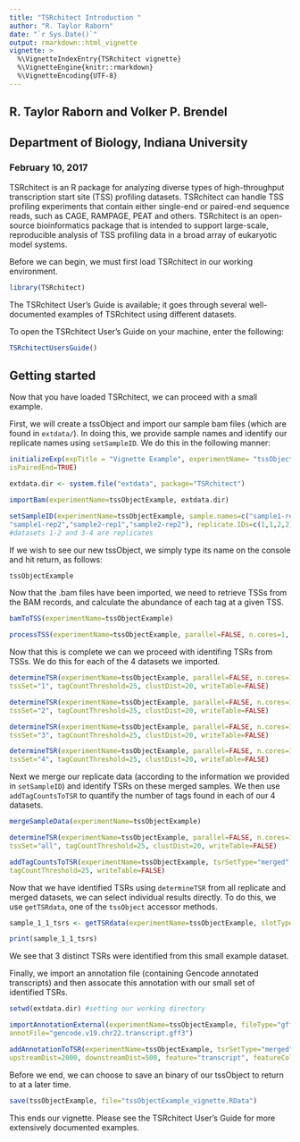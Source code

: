 ```yaml
---
title: "TSRchitect Introduction "
author: "R. Taylor Raborn"
date: "`r Sys.Date()`"
output: rmarkdown::html_vignette
vignette: >
  %\VignetteIndexEntry{TSRchitect vignette}
  %\VignetteEngine{knitr::rmarkdown}
  %\VignetteEncoding{UTF-8}
---
```


## R. Taylor Raborn and Volker P. Brendel
## Department of Biology, Indiana University

### February 10, 2017

TSRchitect is an R package for analyzing diverse types of high-throughput transcription start site (TSS) profiling datasets.
TSRchitect can handle TSS profiling experiments that contain either single-end or paired-end sequence reads, such as CAGE, RAMPAGE, PEAT and others. TSRchitect is an open-source bioinformatics package that is intended to support large-scale, reproducible analysis of TSS profiling data in a broad array of eukaryotic model systems.

Before we can begin, we must first load TSRchitect in our working environment.

```r
library(TSRchitect)
```

The TSRchitect User's Guide is available; it goes through several well-documented examples of TSRchitect using different datasets.

To open the TSRchitect User's Guide on your machine, enter the following:

```r
TSRchitectUsersGuide()
```

## Getting started

Now that you have loaded TSRchitect, we can proceed with a small example.

First, we will create a tssObject and import our sample bam files (which are found in `extdata/`).
In doing this, we provide sample names and identify our replicate names using `setSampleID`.
We do this in the following manner:

```r
initializeExp(expTitle = "Vignette Example", experimentName= "tssObjectExample", /
isPairedEnd=TRUE)

extdata.dir <- system.file("extdata", package="TSRchitect") 

importBam(experimentName=tssObjectExample, extdata.dir)

setSampleID(experimentName=tssObjectExample, sample.names=c("sample1-rep1",
"sample1-rep2","sample2-rep1","sample2-rep2"), replicate.IDs=c(1,1,2,2))
#datasets 1-2 and 3-4 are replicates
```

If we wish to see our new tssObject, we simply type its name on the console and hit return, as follows:

```r
tssObjectExample
```

Now that the .bam files have been imported, we need to retrieve TSSs from the BAM records, and calculate the abundance of each tag at a given TSS.

```r
bamToTSS(experimentName=tssObjectExample)

processTSS(experimentName=tssObjectExample, parallel=FALSE, n.cores=1, tssSet="all", writeTable=FALSE)
```

Now that this is complete  we can we proceed with identifing TSRs from TSSs.
We do this for each of the 4 datasets we imported.

```r
determineTSR(experimentName=tssObjectExample, parallel=FALSE, n.cores=1, tsrSetType="replicates", /
tssSet="1", tagCountThreshold=25, clustDist=20, writeTable=FALSE)

determineTSR(experimentName=tssObjectExample, parallel=FALSE, n.cores=1, tsrSetType="replicates", /
tssSet="2", tagCountThreshold=25, clustDist=20, writeTable=FALSE)

determineTSR(experimentName=tssObjectExample, parallel=FALSE, n.cores=1, tsrSetType="replicates", /
tssSet="3", tagCountThreshold=25, clustDist=20, writeTable=FALSE)

determineTSR(experimentName=tssObjectExample, parallel=FALSE, n.cores=1, tsrSetType="replicates", /
tssSet="4", tagCountThreshold=25, clustDist=20, writeTable=FALSE)
```

Next we merge our replicate data (according to the information we provided in `setSampleID`) and identify TSRs on these merged samples. We then use `addTagCountsToTSR` to quantify the number of tags found in each of our 4 datasets.

```r
mergeSampleData(experimentName=tssObjectExample)

determineTSR(experimentName=tssObjectExample, parallel=FALSE, n.cores=1, tsrSetType="merged", /
tssSet="all", tagCountThreshold=25, clustDist=20, writeTable=FALSE)

addTagCountsToTSR(experimentName=tssObjectExample, tsrSetType="merged", tsrSet=1, /
tagCountThreshold=25, writeTable=FALSE)
```

Now that we have identified TSRs using `determineTSR` from all replicate and merged datasets, we can select individual results directly.
To do this, we use `getTSRdata`, one of the `tssObject` accessor methods.

```r
sample_1_1_tsrs <- getTSRdata(experimentName=tssObjectExample, slotType="replicates", slot=1)

print(sample_1_1_tsrs)
```

We see that 3 distinct TSRs were identified from this small example dataset.

Finally, we import an annotation file (containing Gencode annotated transcripts) and then assocate this annotation with our small set of identified TSRs.

```r
setwd(extdata.dir) #setting our working directory

importAnnotationExternal(experimentName=tssObjectExample, fileType="gff3",
annotFile="gencode.v19.chr22.transcript.gff3")

addAnnotationToTSR(experimentName=tssObjectExample, tsrSetType="merged", tsrSet=1,
upstreamDist=2000, downstreamDist=500, feature="transcript", featureColumnID="ID", writeTable=FALSE)
```

Before we end, we can choose to save an binary of our tssObject to return to at a later time.

```r
save(tssObjectExample, file="tssObjectExample_vignette.RData")
```

This ends our vignette. Please see the TSRchitect User's Guide for more extensively documented examples.
